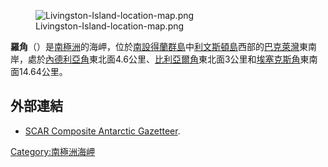 {{no footnotes|time=2013-10-27T09:23:07+00:00}}
[[Image:Livingston-Island-location-map.png|thumb]]

{{coord|62|35|30.8|S|60|54|02|W|display=title}}

'''羅角'''（{{lang-en|Rowe Point}}）是[[南極洲|南極洲]]的海岬，位於[[南設得蘭群島|南設得蘭群島]]中[[利文斯頓島|利文斯頓島]]西部的[[巴克萊灣|巴克萊灣]]東南岸，處於[[內德利亞角|內德利亞角]]東北面4.6公里、[[比利亞爾角|比利亞爾角]]東北面3公里和[[埃塞克斯角|埃塞克斯角]]東南面14.64公里。

==外部連結==
* [http://data.aad.gov.au/aadc/gaz/scar/ SCAR Composite Antarctic Gazetteer].

{{Antarctica-geo-stub}}
[[Category:南極洲海岬|Category:南極洲海岬]]